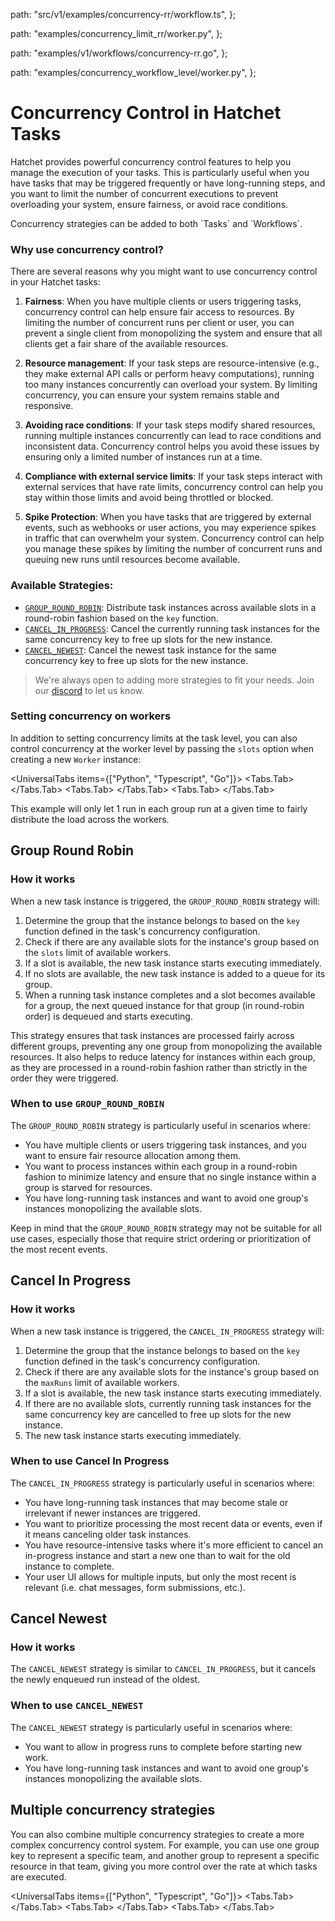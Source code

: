 
  path: "src/v1/examples/concurrency-rr/workflow.ts",
};

  path: "examples/concurrency_limit_rr/worker.py",
};

  path: "examples/v1/workflows/concurrency-rr.go",
};

  path: "examples/concurrency_workflow_level/worker.py",
};


# Concurrency Control in Hatchet Tasks

Hatchet provides powerful concurrency control features to help you manage the execution of your tasks. This is particularly useful when you have tasks that may be triggered frequently or have long-running steps, and you want to limit the number of concurrent executions to prevent overloading your system, ensure fairness, or avoid race conditions.

<Callout type="info">
  Concurrency strategies can be added to both `Tasks` and `Workflows`.
</Callout>

### Why use concurrency control?

There are several reasons why you might want to use concurrency control in your Hatchet tasks:

1. **Fairness**: When you have multiple clients or users triggering tasks, concurrency control can help ensure fair access to resources. By limiting the number of concurrent runs per client or user, you can prevent a single client from monopolizing the system and ensure that all clients get a fair share of the available resources.

2. **Resource management**: If your task steps are resource-intensive (e.g., they make external API calls or perform heavy computations), running too many instances concurrently can overload your system. By limiting concurrency, you can ensure your system remains stable and responsive.

3. **Avoiding race conditions**: If your task steps modify shared resources, running multiple instances concurrently can lead to race conditions and inconsistent data. Concurrency control helps you avoid these issues by ensuring only a limited number of instances run at a time.

4. **Compliance with external service limits**: If your task steps interact with external services that have rate limits, concurrency control can help you stay within those limits and avoid being throttled or blocked.

5. **Spike Protection**: When you have tasks that are triggered by external events, such as webhooks or user actions, you may experience spikes in traffic that can overwhelm your system. Concurrency control can help you manage these spikes by limiting the number of concurrent runs and queuing new runs until resources become available.

### Available Strategies:

- [`GROUP_ROUND_ROBIN`](#group-round-robin): Distribute task instances across available slots in a round-robin fashion based on the `key` function.
- [`CANCEL_IN_PROGRESS`](#cancel-in-progress): Cancel the currently running task instances for the same concurrency key to free up slots for the new instance.
- [`CANCEL_NEWEST`](#cancel-newest): Cancel the newest task instance for the same concurrency key to free up slots for the new instance.

> We're always open to adding more strategies to fit your needs. Join our [discord](https://hatchet.run/discord) to let us know.

### Setting concurrency on workers

In addition to setting concurrency limits at the task level, you can also control concurrency at the worker level by passing the `slots` option when creating a new `Worker` instance:

<UniversalTabs items={["Python", "Typescript", "Go"]}>
  <Tabs.Tab>
    <GithubSnippet src={PY} target="Concurrency Strategy With Key" />
  </Tabs.Tab>
  <Tabs.Tab>
    <GithubSnippet src={TS} target="Concurrency Strategy With Key" />
  </Tabs.Tab>
  <Tabs.Tab>
    <GithubSnippet src={GO} target="Concurrency Strategy With Key" />
  </Tabs.Tab>
</UniversalTabs>

This example will only let 1 run in each group run at a given time to fairly distribute the load across the workers.

## Group Round Robin

### How it works

When a new task instance is triggered, the `GROUP_ROUND_ROBIN` strategy will:

1. Determine the group that the instance belongs to based on the `key` function defined in the task's concurrency configuration.
2. Check if there are any available slots for the instance's group based on the `slots` limit of available workers.
3. If a slot is available, the new task instance starts executing immediately.
4. If no slots are available, the new task instance is added to a queue for its group.
5. When a running task instance completes and a slot becomes available for a group, the next queued instance for that group (in round-robin order) is dequeued and starts executing.

This strategy ensures that task instances are processed fairly across different groups, preventing any one group from monopolizing the available resources. It also helps to reduce latency for instances within each group, as they are processed in a round-robin fashion rather than strictly in the order they were triggered.

### When to use `GROUP_ROUND_ROBIN`

The `GROUP_ROUND_ROBIN` strategy is particularly useful in scenarios where:

- You have multiple clients or users triggering task instances, and you want to ensure fair resource allocation among them.
- You want to process instances within each group in a round-robin fashion to minimize latency and ensure that no single instance within a group is starved for resources.
- You have long-running task instances and want to avoid one group's instances monopolizing the available slots.

Keep in mind that the `GROUP_ROUND_ROBIN` strategy may not be suitable for all use cases, especially those that require strict ordering or prioritization of the most recent events.

## Cancel In Progress

### How it works

When a new task instance is triggered, the `CANCEL_IN_PROGRESS` strategy will:

1. Determine the group that the instance belongs to based on the `key` function defined in the task's concurrency configuration.
2. Check if there are any available slots for the instance's group based on the `maxRuns` limit of available workers.
3. If a slot is available, the new task instance starts executing immediately.
4. If there are no available slots, currently running task instances for the same concurrency key are cancelled to free up slots for the new instance.
5. The new task instance starts executing immediately.

### When to use Cancel In Progress

The `CANCEL_IN_PROGRESS` strategy is particularly useful in scenarios where:

- You have long-running task instances that may become stale or irrelevant if newer instances are triggered.
- You want to prioritize processing the most recent data or events, even if it means canceling older task instances.
- You have resource-intensive tasks where it's more efficient to cancel an in-progress instance and start a new one than to wait for the old instance to complete.
- Your user UI allows for multiple inputs, but only the most recent is relevant (i.e. chat messages, form submissions, etc.).

## Cancel Newest

### How it works

The `CANCEL_NEWEST` strategy is similar to `CANCEL_IN_PROGRESS`, but it cancels the newly enqueued run instead of the oldest.

### When to use `CANCEL_NEWEST`

The `CANCEL_NEWEST` strategy is particularly useful in scenarios where:

- You want to allow in progress runs to complete before starting new work.
- You have long-running task instances and want to avoid one group's instances monopolizing the available slots.

## Multiple concurrency strategies

You can also combine multiple concurrency strategies to create a more complex concurrency control system. For example, you can use one group key to represent a specific team, and another group to represent a specific resource in that team, giving you more control over the rate at which tasks are executed.

<UniversalTabs items={["Python", "Typescript", "Go"]}>
  <Tabs.Tab>
    <GithubSnippet src={MultiplePY} target="Multiple Concurrency Keys" />
  </Tabs.Tab>
  <Tabs.Tab>
    <GithubSnippet src={TS} target="Multiple Concurrency Keys" />
  </Tabs.Tab>
  <Tabs.Tab>
    <GithubSnippet src={GO} target="Multiple Concurrency Keys" />
  </Tabs.Tab>
</UniversalTabs>
